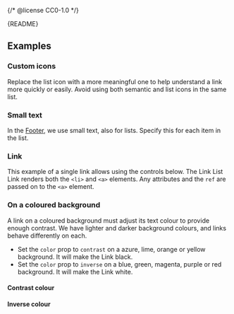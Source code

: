 {/* @license CC0-1.0 */}


<Meta of={LinkListStories} />

<Markdown>{README}</Markdown>

<Primary />

## Examples

### Custom icons

Replace the list icon with a more meaningful one to help understand a link more quickly or easily.
Avoid using both semantic and list icons in the same list.

<Canvas of={LinkListStories.CustomIcons} />

### Small text

In the [Footer](/docs/components-containers-footer--docs), we use small text, also for lists.
Specify this for each item in the list.

<Canvas of={LinkListStories.SmallText} />

### Link

This example of a single link allows using the controls below.
The Link List Link renders both the `<li>` and `<a>` elements.
Any attributes and the `ref` are passed on to the `<a>` element.

<Canvas of={LinkListStories.Link} />

<Controls of={LinkListStories.Link} />

### On a coloured background

A link on a coloured background must adjust its text colour to provide enough contrast.
We have lighter and darker background colours, and links behave differently on each.

- Set the `color` prop to `contrast` on a azure, lime, orange or yellow background.
  It will make the Link black.
- Set the `color` prop to `inverse` on a blue, green, magenta, purple or red background.
  It will make the Link white.

#### Contrast colour

<Canvas of={LinkListStories.ContrastColour} />

#### Inverse colour

<Canvas of={LinkListStories.InverseColour} />
